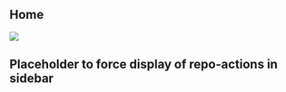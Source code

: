 ::: {.content-hidden unless-format="revealjs"}
# Home {.unnumbered}
:::


![](img/cover.png)

## [Placeholder to force display of repo-actions in sidebar]{.invisible}